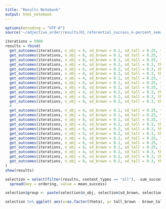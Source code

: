 ```yaml
---
title: "Results Notebook"
output: html_notebook
---
```



```r
options(encoding = "UTF-8")
source('~/adjective_order/results/01_referential_success_k-percent_semantics.r')
```


```r

iterations = 5000
results = rbind(
  get_outcomes(iterations, n_obj = 4, sd_brown = 0.1, sd_tall = 0.25, theta = 0.5),
  get_outcomes(iterations, n_obj = 6, sd_brown = 0.1, sd_tall = 0.25, theta = 0.5),
  get_outcomes(iterations, n_obj = 8, sd_brown = 0.1, sd_tall = 0.25, theta = 0.5),
  get_outcomes(iterations, n_obj = 4, sd_brown = 0.2, sd_tall = 0.3, theta = 0.5),
  get_outcomes(iterations, n_obj = 6, sd_brown = 0.2, sd_tall = 0.3, theta = 0.5),
  get_outcomes(iterations, n_obj = 8, sd_brown = 0.2, sd_tall = 0.3, theta = 0.5),
  get_outcomes(iterations, n_obj = 4, sd_brown = 0.1, sd_tall = 0.25, theta = 0.7),
  get_outcomes(iterations, n_obj = 6, sd_brown = 0.1, sd_tall = 0.25, theta = 0.7),
  get_outcomes(iterations, n_obj = 8, sd_brown = 0.1, sd_tall = 0.25, theta = 0.7),
  get_outcomes(iterations, n_obj = 4, sd_brown = 0.2, sd_tall = 0.3, theta = 0.7),
  get_outcomes(iterations, n_obj = 6, sd_brown = 0.2, sd_tall = 0.3, theta = 0.7),
  get_outcomes(iterations, n_obj = 8, sd_brown = 0.2, sd_tall = 0.3, theta = 0.7),
  # 
  get_outcomes(iterations, n_obj = 4, sd_brown = 0.1, sd_tall = 0.25, theta = 0.4),
  get_outcomes(iterations, n_obj = 6, sd_brown = 0.1, sd_tall = 0.25, theta = 0.4),
  get_outcomes(iterations, n_obj = 8, sd_brown = 0.1, sd_tall = 0.25, theta = 0.4),
  get_outcomes(iterations, n_obj = 4, sd_brown = 0.2, sd_tall = 0.3, theta = 0.4),
  get_outcomes(iterations, n_obj = 6, sd_brown = 0.2, sd_tall = 0.3, theta = 0.4),
  get_outcomes(iterations, n_obj = 8, sd_brown = 0.2, sd_tall = 0.3, theta = 0.4),
  get_outcomes(iterations, n_obj = 4, sd_brown = 0.1, sd_tall = 0.25, theta = 0.8),
  get_outcomes(iterations, n_obj = 6, sd_brown = 0.1, sd_tall = 0.25, theta = 0.8),
  get_outcomes(iterations, n_obj = 8, sd_brown = 0.1, sd_tall = 0.25, theta = 0.8),
  get_outcomes(iterations, n_obj = 4, sd_brown = 0.2, sd_tall = 0.3, theta = 0.8),
  get_outcomes(iterations, n_obj = 6, sd_brown = 0.2, sd_tall = 0.3, theta = 0.8),
  get_outcomes(iterations, n_obj = 8, sd_brown = 0.2, sd_tall = 0.3, theta = 0.8)
)
show(results)

selection = select(filter(results, context_types == "all"), -sum_success_prob) %>% 
  spread(key = ordering, value = mean_success) 

selection$group <- paste(selection$n_obj, selection$sd_brown, selection$sd_tall)

selection %>% ggplot( aes(x=as.factor(theta), y= tall_brown - brown_tall, group = group, col=group)) + geom_point() + geom_line(linetype = "dashed")

```

